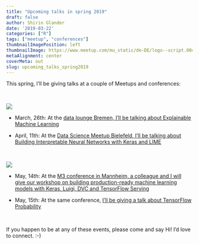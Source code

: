 ```yaml
---
title: "Upcoming talks in spring 2019"
draft: false
author: Shirin Glander
date: '2019-03-22'
categories: ["R"]
tags: ["meetup", "conferences"]
thumbnailImagePosition: left
thumbnailImage: https://www.meetup.com/mu_static/de-DE/logo--script.004ada05.svg
metaAlignment: center
coverMeta: out
slug: upcoming_talks_spring2019
---
```


This spring, I'll be giving talks at a couple of Meetups and conferences:

<br>

![](https://www.meetup.com/mu_static/de-DE/logo--script.004ada05.svg)

- March, 26th: At the [data lounge Bremen, I'll be talking about Explainable Machine Learning](http://meetu.ps/e/GlST9/w54bW/f)

- April, 11th: At the [Data Science Meetup Bielefeld, I'll be talking about Building Interpretable Neural Networks with Keras and LIME](http://meetu.ps/e/G8yg1/w54bW/f)

<br>

![](https://www.m3-konferenz.de/2018/common/images/konferenzen/m3text.svg)

- May, 14th: At the [M3 conference in Mannheim, a colleague and I will give our workshop on building production-ready machine learning models with Keras, Luigi, DVC and TensorFlow Serving](https://www.m3-konferenz.de/lecture.php?id=8533&source=0)

- May, 15th: At the same conference, [I'll be giving a talk about TensorFlow Probability](https://www.m3-konferenz.de/lecture.php?id=7861&source=0)

<br>

If you happen to be at any of these events, please come and say Hi! I'd love to connect. :-)